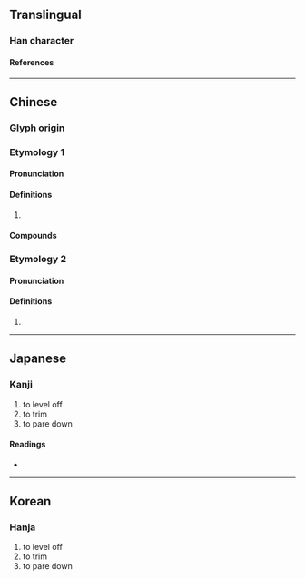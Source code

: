 {{also|刬}}
{{character info}}
==Translingual==

===Han character===
{{Han char|rn=18|rad=刀|as=08|sn=10|four=|canj=IILN|ids=⿰戔刂}}

====References====
{{Han ref|kx=0141.050|dkj=02036|dj=0320.120|hdz=10343.190|uh=5257}}

----

==Chinese==
{{zh-forms|s=刬}}

===Glyph origin===
{{Han etym}}

===Etymology 1===

====Pronunciation====
{{zh-pron
|m=chǎn
|c=caan2
|mc=y
|oc=y
|cat=v
}}

====Definitions====
{{zh-hanzi}}

# {{zh-alt-form|鏟|to [[root]] up; to [[level]] off; to [[raze]]; to [[destroy]]; to [[abolish]]; to [[exterminate]]}}

====Compounds====
{{zh-der|剗刷|剗削|剗卻|剗地|剗子箭|剗惡除奸|剗新|剗滅|剗草除根|剗著|剗襪|剗跡|剗除|剗革|剗馬}}

===Etymology 2===
{{rfe|zh}}

====Pronunciation====
{{zh-pron
|m=chàn
|cat=
}}

====Definitions====
{{zh-hanzi}}

# {{zh-only|一剗}}

----

==Japanese==

===Kanji===
{{ja-kanji|grade=|rs=刀08}}

# to level off
# to trim
# to pare down

====Readings====
* {{ja-readings|on=[[さん]] (san), [[せん]] (sen)|kun=[[けずる]] (kezuru), [[たいらにする]] (tairanisuru)}}

----

==Korean==

===Hanja===
{{ko-hanja|hangeul=잔|rv=jan|mr=chan}}

# to level off
# to trim
# to pare down